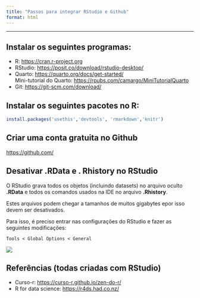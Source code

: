 ```yaml
---
title: "Passos para integrar RStudio e Github"
format: html
---
```


---

## Instalar os seguintes programas:

-   R: <https://cran.r-project.org>
-   RStudio: <https://posit.co/download/rstudio-desktop/>
-   Quarto: <https://quarto.org/docs/get-started/>  
Mini-tutorial do Quarto:   <https://rpubs.com/camargo/MiniTutorialQuarto>
-   Git: <https://git-scm.com/download/>

## Instalar os seguintes pacotes no R:

```.r
install.packages('usethis','devtools', 'rmarkdown','knitr')
```

## Criar uma conta gratuita no Github

<https://github.com/>


## Desativar .RData e . Rhistory no RStudio

O RStudio grava todos os objetos (incluindo datasets) no arquivo oculto **.RData** e todos os comandos usados na IDE no arquivo **.Rhistory**.

Estes arquivos podem chegar a tamanhos de muitos gigabytes epor isso devem ser desativados.  

Para isso, é preciso entrar nas configurações do RStudio e fazer as seguintes modificações:

`Tools < Global Options < General`

![](images/RStudio1.png)

## Referências (todas criadas com RStudio)
-   Curso-r: <https://curso-r.github.io/zen-do-r/>
-   R for data science: <https://r4ds.had.co.nz/>
